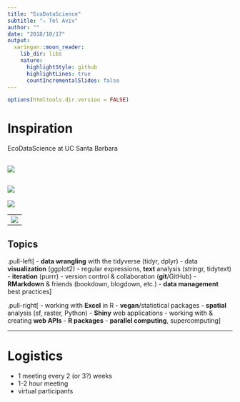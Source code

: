 ```yaml
---
title: "EcoDataScience"
subtitle: "⚔ Tel Aviv"
author: ""
date: "2018/10/17"
output:
  xaringan::moon_reader:
    lib_dir: libs
    nature:
      highlightStyle: github
      highlightLines: true
      countIncrementalSlides: false
---
```


```r
options(htmltools.dir.version = FALSE)
```

# Inspiration

EcoDataScience at UC Santa Barbara

![](img/ucsb_who-we-are.png)
---
![](img/ucsb_what-we-do.png)
---

![](img/ucsb_pkgs.png)

---
![](img/ucsb_not-r.png)
---

## Topics

.pull-left[
- **data wrangling** with the tidyverse (tidyr, dplyr)
- data **visualization** (ggplot2)
- regular expressions, **text** analysis (stringr, tidytext)
- **iteration** (purrr)
- version control & collaboration (**git**/GitHub)
- **RMarkdown** & friends (bookdown, blogdown, etc.)
- **data management** best practices
]

.pull-right[
- working with **Excel** in R
- **vegan**/statistical packages
- **spatial** analysis (sf, raster, Python)
- **Shiny** web applications
- working with & creating **web APIs**
- **R packages**
- **parallel computing**, supercomputing
]

---

# Logistics

- 1 meeting every 2 (or 3?) weeks
- 1-2 hour meeting
- virtual participants
